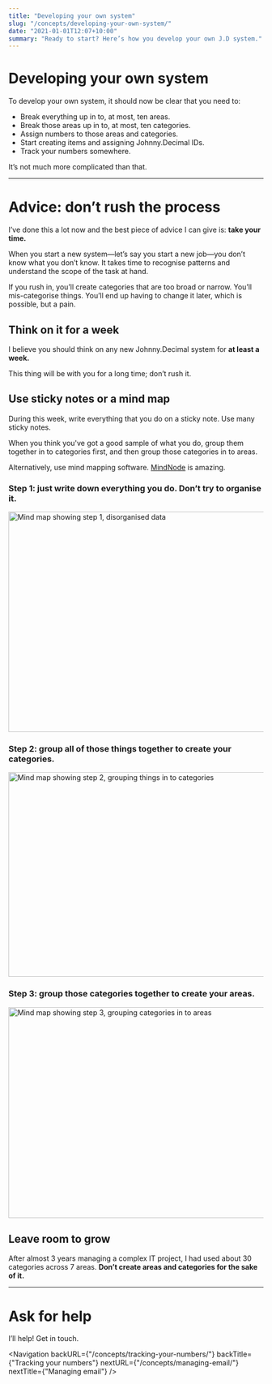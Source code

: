 ```yaml
---
title: "Developing your own system"
slug: "/concepts/developing-your-own-system/"
date: "2021-01-01T12:07+10:00"
summary: "Ready to start? Here’s how you develop your own J.D system."
---
```



# Developing your own system

To develop your own system, it should now be clear that you need to:

- Break everything up in to, at most, ten areas.
- Break those areas up in to, at most, ten categories.
- Assign numbers to those areas and categories.
- Start creating items and assigning Johnny.Decimal IDs.
- Track your numbers somewhere.

It’s not much more complicated than that.

---

# Advice: don’t rush the process

I’ve done this a lot now and the best piece of advice I can give is: **take your time.**

When you start a new system—let’s say you start a new job—you don’t know what you don’t know. It takes time to recognise patterns and understand the scope of the task at hand.

If you rush in, you’ll create categories that are too broad or narrow. You’ll mis-categorise things. You’ll end up having to change it later, which is possible, but a pain.

## Think on it for a week

I believe you should think on any new Johnny.Decimal system for **at least a week.**

This thing will be with you for a long time; don’t rush it.

## Use sticky notes or a mind map

During this week, write everything that you do on a sticky note. Use many sticky notes.

When you think you've got a good sample of what you do, group them together in to categories first, and then group those categories in to areas.

Alternatively, use mind mapping software. <a href="https://mindnode.com/">MindNode</a> is amazing.

### Step 1: just write down everything you do. Don’t try to organise it.

<img
	src={mindNode_step1}
	alt="Mind map showing step 1, disorganised data"
	width="566"
	height="435"
	className="screenshot"
/>

### Step 2: group all of those things together to create your categories.

<img
	src={mindNode_step2}
	alt="Mind map showing step 2, grouping things in to categories"
	width="785"
	height="404"
	className="screenshot"
/>

### Step 3: group those categories together to create your areas.

<img
	src={mindNode_step3}
	alt="Mind map showing step 3, grouping categories in to areas"
	width="942"
	height="416"
	className="screenshot"
/>

## Leave room to grow

After almost 3 years managing a complex IT project, I had used about 30 categories across 7 areas. **Don’t create areas and categories for the sake of it.**

---

# Ask for help

I’ll help! <Link to="/contact/">Get in touch</Link>.

<Navigation
	backURL={"/concepts/tracking-your-numbers/"}
	backTitle={"Tracking your numbers"}
	nextURL={"/concepts/managing-email/"}
	nextTitle={"Managing email"}
/>
